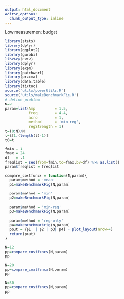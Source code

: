 ```yaml
---
output: html_document
editor_options: 
  chunk_output_type: inline
---
```


Low measurement budget
```r
library(stats)
library(dplyr)
library(ggplot2)
library(gurobi)
library(CVXR)
library(dplyr)
library(expm)
library(patchwork)
library(pracma)
library(data.table)
library(tictoc)
source('utils/powerUtils.R')
source('utils/makeBenchmarkFig.R')
# define problem
N=8
param=list(Amp         = 1.5,
           freq        = 4.4,
           acro        = 1,
           method      = 'min-reg',
           regStrength = 1)
t=(0:N)/N
t=t[1:(length(t)-1)]
t0=t

fmin = 1 
fmax = 24
df   = .1 
freqlist = seq(from=fmin,to=fmax,by=df) %>% as.list()
param$freqlist = freqlist

compare_costfuncs = function(N,param){
  param$method = 'mean'
  p1=makeBenchmarkFig(N,param)
  
  param$method = 'min'
  p2=makeBenchmarkFig(N,param)
  
  param$method = 'min-reg'
  p3=makeBenchmarkFig(N,param)
  
  param$method = 'reg-only'
  p4=makeBenchmarkFig(N,param)
  pout = {p1  | p2 | p3| p4} + plot_layout(nrow=4) 
  return(pout)
}
```

```r
N=12
pp=compare_costfuncs(N,param)
pp
```

```r
N=20
pp=compare_costfuncs(N,param)
pp
```

```r
N=30
pp=compare_costfuncs(N,param)
pp
```

```r

```